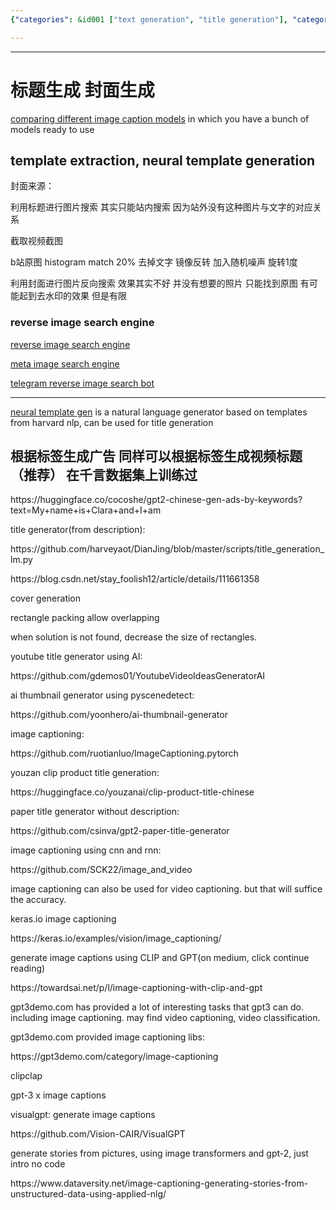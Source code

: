 ```yaml
---
{"categories": &id001 ["text generation", "title generation"], "category": "Artificial Intelligence", "date": "2022-05-24 05:27:14", "description": "This article compares different image captioning models, including GPT-3 and CLIP, for various applications like template extraction, neural title generation, reverse image search, and natural language generators. It also showcases examples from gpt3demo.com and explains how to generate stories from pictures using image transformers and GPT-2.", "tags": *id001, "title": "标题生成"}

---
```


------

# 标题生成 封面生成

[comparing different image caption models](https://huggingface.co/spaces/nielsr/comparing-captioning-models) in which you have a bunch of models ready to use

## template extraction, neural template generation

封面来源：

利用标题进行图片搜索 其实只能站内搜索 因为站外没有这种图片与文字的对应关系

截取视频截图

b站原图 histogram match 20% 去掉文字 镜像反转 加入随机噪声 旋转1度

利用封面进行图片反向搜索 效果其实不好 并没有想要的照片 只能找到原图 有可能起到去水印的效果 但是有限

### reverse image search engine

[reverse image search engine](https://github.com/kitUIN/PicImageSearch)

[meta image search engine](https://github.com/vivithemage/mrisa)

[telegram reverse image search bot](https://github.com/Nachtalb/reverse_image_search_bot)

__________________________________

[neural template gen](https://github.com/harvardnlp/neural-template-gen) is a natural language generator based on templates from harvard nlp, can be used for title generation

## 根据标签生成广告 同样可以根据标签生成视频标题（推荐） 在千言数据集上训练过

https://huggingface.co/cocoshe/gpt2-chinese-gen-ads-by-keywords?text=My+name+is+Clara+and+I+am

title generator(from description):

https://github.com/harveyaot/DianJing/blob/master/scripts/title_generation_lm.py

https://blog.csdn.net/stay_foolish12/article/details/111661358

cover generation

rectangle packing allow overlapping

when solution is not found, decrease the size of rectangles.

youtube title generator using AI:

https://github.com/gdemos01/YoutubeVideoIdeasGeneratorAI

ai thumbnail generator using pyscenedetect:

https://github.com/yoonhero/ai-thumbnail-generator

image captioning:

https://github.com/ruotianluo/ImageCaptioning.pytorch

youzan clip product title generation:

https://huggingface.co/youzanai/clip-product-title-chinese

paper title generator without description:

https://github.com/csinva/gpt2-paper-title-generator

image captioning using cnn and rnn:

https://github.com/SCK22/image_and_video

image captioning can also be used for video captioning. but that will suffice the accuracy.

keras.io image captioning

https://keras.io/examples/vision/image_captioning/

generate image captions using CLIP and GPT(on medium, click continue reading)

https://towardsai.net/p/l/image-captioning-with-clip-and-gpt

gpt3demo.com has provided a lot of interesting tasks that gpt3 can do. including image captioning. may find video captioning, video classification.

gpt3demo.com provided image captioning libs:

https://gpt3demo.com/category/image-captioning

clipclap

gpt-3 x image captions

visualgpt: generate image captions

https://github.com/Vision-CAIR/VisualGPT

generate stories from pictures, using image transformers and gpt-2, just intro no code

https://www.dataversity.net/image-captioning-generating-stories-from-unstructured-data-using-applied-nlg/

